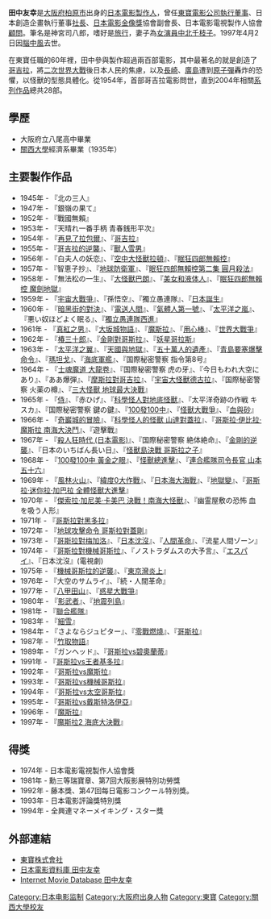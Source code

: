 {{Japanese|japanese=田中 友幸|kana=たなか ともゆき|romaji=Tanaka Tomoyuki}}
'''田中友幸'''{{BD|1910年|4月26日|1997年|4月2日|Tanaka}}是[[大阪府|大阪府]][[柏原市|柏原市]]出身的[[日本|日本]][[電影製作人|電影製作人]]，曾任[[東寶電影公司|東寶電影公司]][[執行董事|執行董事]]、日本創造企畫執行董事[[社長|社長]]、[[日本電影金像獎|日本電影金像獎]]協會副會長、日本電影電視製作人協會[[顧問|顧問]]。筆名是神宮司八郎，嗜好是[[旅行|旅行]]，妻子為[[女演員|女演員]][[中北千枝子|中北千枝子]]。1997年4月2日因[[腦中風|腦中風]]去世。

在東寶任職的60年裡，田中參與製作超過兩百部電影，其中最著名的就是創造了[[哥吉拉|哥吉拉]]，將[[二次世界大戰|二次世界大戰]]後日本人民的焦慮，以及[[長崎|長崎]]、[[廣島|廣島]]遭到[[原子彈|原子彈]]轟炸的恐懼，以怪獸的型態具體化。從1954年，首部哥吉拉電影問世，直到2004年相關[[哥吉拉系列電影|系列作品]]總共28部。

==學歷==
*大阪府立八尾高中畢業 
*[[關西大學|關西大學]]經濟系畢業（1935年）

==主要製作作品==
*1945年 - 『北の三人』
*1947年 - 『銀嶺の果て』
*1952年 - 『戰國無賴』
*1953年 - 『天晴れ一番手柄 青春銭形平次』
*1954年 - 『[[再見了拉包爾_最後的戰鬥機|再見了拉包爾]]』、『[[哥吉拉_(1954)|哥吉拉]]』
*1955年 - 『[[哥吉拉的逆襲|哥吉拉的逆襲]]』、『[[獸人雪男|獸人雪男]]』
*1956年 - 『白夫人の妖恋』、『[[空中大怪獸拉頓|空中大怪獸拉頓]]』、『[[眠狂四郎無賴控|眠狂四郎無賴控]]』
*1957年 - 『智恵子抄』、『[[地球防衛軍|地球防衛軍]]』、『[[眠狂四郎無賴控第二集_圓月殺法|眠狂四郎無賴控第二集 圓月殺法]]』
*1958年 - 『無法松の一生』、『[[大怪獸巴朗|大怪獸巴朗]]』、『[[美女和液体人|美女和液体人]]』、『[[眠狂四郎無賴控_魔劍地獄|眠狂四郎無賴控 魔劍地獄]]』
*1959年 - 『[[宇宙大戰爭|宇宙大戰爭]]』、『孫悟空』、『獨立愚連隊』、『[[日本誕生|日本誕生]]』
*1960年 - 『[[暗黑街的對決|暗黑街的對決]]』、『[[電送人間|電送人間]]』、『[[氣體人第一號|氣體人第一號]]』、『[[太平洋之嵐|太平洋之嵐]]』、『悪い奴ほどよく眠る』、『[[獨立愚連隊西進|獨立愚連隊西進]]』
*1961年 - 『[[真紅之男|真紅之男]]』、『[[大坂城物語|大坂城物語]]』、『[[魔斯拉_(1961)|魔斯拉]]』、『[[用心棒|用心棒]]』、『[[世界大戰爭|世界大戰爭]]』
*1962年 - 『[[椿三十郎|椿三十郎]]』、『[[金剛對哥斯拉|金剛對哥斯拉]]』、『[[妖星哥拉斯|妖星哥拉斯]]』
*1963年 - 『[[太平洋之翼|太平洋之翼]]』、『[[天國與地獄_(電影)|天國與地獄]]』、『[[五十萬人的遺產|五十萬人的遺產]]』、『[[青島要塞爆擊命令|青島要塞爆擊命令]]』、『[[瑪坦戈|瑪坦戈]]』、『[[海底軍艦|海底軍艦]]』、『国際秘密警察 指令第8号』
*1964年 - 『[[士魂魔道_大龍卷|士魂魔道 大龍卷]]』、『国際秘密警察 虎の牙』、『今日もわれ大空にあり』、『ああ爆弾』、『[[摩斯拉對哥吉拉|摩斯拉對哥吉拉]]』、『[[宇宙大怪獸德古拉|宇宙大怪獸德古拉]]』、『国際秘密警察 火薬の樽』、『[[三大怪獸_地球最大決戰|三大怪獸 地球最大決戰]]』
*1965年 - 『[[侍_(電影)|侍]]』、『赤ひげ』、『[[科學怪人對地底怪獸|科學怪人對地底怪獸]]』、『太平洋奇跡の作戦 キスカ』、『国際秘密警察 鍵の鍵』、『[[100發100中|100發100中]]』、『[[怪獸大戰爭|怪獸大戰爭]]』、『[[血與砂|血與砂]]』
*1966年 - 『[[奇巖城的冒險|奇巖城的冒險]]』、『[[科學怪人的怪獸_山達對蓋拉|科學怪人的怪獸 山達對蓋拉]]』、『[[哥斯拉·伊比拉·魔斯拉_南海大決鬥|哥斯拉·伊比拉·魔斯拉 南海大決鬥]]』、『遊擊戰』
*1967年 - 『[[殺人狂時代_(日本電影)|殺人狂時代 (日本電影)]]』、『国際秘密警察 絶体絶命』、『[[金剛的逆襲|金剛的逆襲]]』、『日本のいちばん長い日』、『[[怪獸島決戰_哥斯拉之子|怪獸島決戰 哥斯拉之子]]』
*1968年 - 『[[100發100中_黃金之眼|100發100中 黃金之眼]]』、『[[怪獸總進擊|怪獸總進擊]]』、『[[連合艦隊司令長官_山本五十六|連合艦隊司令長官 山本五十六]]』
*1969年 - 『[[風林火山|風林火山]]』、『[[緯度0大作戰|緯度0大作戰]]』、『[[日本海大海戰|日本海大海戰]]』、『[[地獄變|地獄變]]』、『[[哥斯拉·迷你拉·加巴拉_全體怪獸大進擊|哥斯拉·迷你拉·加巴拉 全體怪獸大進擊]]』
*1970年 - 『[[傑索拉·加尼美·卡美巴_決戰！南海大怪獸|傑索拉·加尼美·卡美巴 決戰！南海大怪獸]]』、『幽霊屋敷の恐怖 血を吸う人形』
*1971年 - 『[[哥斯拉對黑多拉|哥斯拉對黑多拉]]』
*1972年 - 『[[地球攻擊命令_哥斯拉對蓋剛|地球攻擊命令 哥斯拉對蓋剛]]』
*1973年 - 『[[哥斯拉對梅加洛|哥斯拉對梅加洛]]』、『[[日本沈沒|日本沈沒]]』、『[[人間革命|人間革命]]』、『流星人間ゾーン』
*1974年 - 『[[哥斯拉對機械哥斯拉|哥斯拉對機械哥斯拉]]』、『ノストラダムスの大予言』、『[[エスパイ|エスパイ]]』、『日本沈沒』(電視劇)
*1975年 - 『[[機械哥斯拉的逆襲|機械哥斯拉的逆襲]]』、『[[東京灣炎上|東京灣炎上]]』
*1976年 - 『大空のサムライ』、『続・人間革命』
*1977年 - 『[[八甲田山|八甲田山]]』、『[[惑星大戰爭|惑星大戰爭]]』
*1980年 - 『[[影武者|影武者]]』、『[[地震列島|地震列島]]』
*1981年 - 『[[聯合艦隊_(電影)|聯合艦隊]]』
*1983年 - 『[[細雪_(1983年電影)|細雪]]』
*1984年 - 『さよならジュピター』、『[[零戰燃燒|零戰燃燒]]』、『[[哥斯拉_(1984)|哥斯拉]]』
*1987年 - 『[[竹取物語|竹取物語]]』
*1989年 - 『ガンヘッド』、『[[哥斯拉vs碧奧蘭蒂|哥斯拉vs碧奧蘭蒂]]』
*1991年 - 『[[哥斯拉vs王者基多拉|哥斯拉vs王者基多拉]]』
*1992年 - 『[[哥斯拉vs魔斯拉|哥斯拉vs魔斯拉]]』
*1993年 - 『[[哥斯拉vs機械哥斯拉|哥斯拉vs機械哥斯拉]]』
*1994年 - 『[[哥斯拉vs太空哥斯拉|哥斯拉vs太空哥斯拉]]』
*1995年 - 『[[哥斯拉vs戴斯特洛伊亞|哥斯拉vs戴斯特洛伊亞]]』
*1996年 - 『[[魔斯拉_(1996)|魔斯拉]]』
*1997年 - 『[[魔斯拉2_海底大決戰|魔斯拉2 海底大決戰]]』

==得獎==
*1974年 - 日本電影電視製作人協會獎
*1981年 - 勳三等瑞寶章、第7回大阪影展特別功勞獎
*1992年 - 藤本獎、第47回每日電影コンクール特別獎。
*1993年 - 日本電影評論獎特別獎
*1994年 - 全興連マネーメイキング・スター獎

== 外部連結 ==
*[http://www.toho.co.jp/ 東寶株式會社] {{Wayback|url=http://www.toho.co.jp/ |date=20210308121527 }}
*[http://www.jmdb.ne.jp/person/p0295210.htm 日本電影資料庫 田中友幸] {{Wayback|url=http://www.jmdb.ne.jp/person/p0295210.htm |date=20190325060216 }}
*[http://www.imdb.com/name/nm0849083/ Internet Movie Database 田中友幸] {{Wayback|url=http://www.imdb.com/name/nm0849083/ |date=20210425223721 }}

{{Godzilla}}
{{Mothra}}
{{變身人系列}}
{{海底軍艦}}
{{Authority control}}
{{DEFAULTSORT:Tanaka Tomoyuki}}
[[Category:日本电影监制|Category:日本电影监制]]
[[Category:大阪府出身人物|Category:大阪府出身人物]]
[[Category:東寶|Category:東寶]]
[[Category:關西大學校友|Category:關西大學校友]]